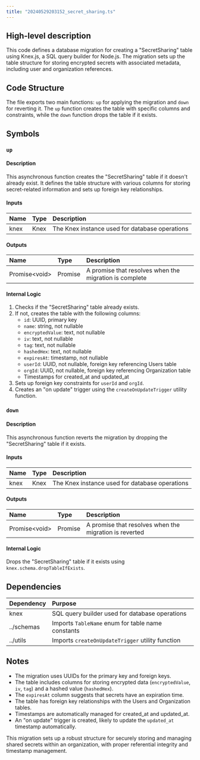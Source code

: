 ```yaml
---
title: "20240529203152_secret_sharing.ts"
---
```


## High-level description
This code defines a database migration for creating a "SecretSharing" table using Knex.js, a SQL query builder for Node.js. The migration sets up the table structure for storing encrypted secrets with associated metadata, including user and organization references.

## Code Structure
The file exports two main functions: `up` for applying the migration and `down` for reverting it. The `up` function creates the table with specific columns and constraints, while the `down` function drops the table if it exists.

## Symbols

### `up`
#### Description
This asynchronous function creates the "SecretSharing" table if it doesn't already exist. It defines the table structure with various columns for storing secret-related information and sets up foreign key relationships.

#### Inputs
| Name | Type | Description |
|:-----|:-----|:------------|
| knex | Knex | The Knex instance used for database operations |

#### Outputs
| Name | Type | Description |
|:-----|:-----|:------------|
| Promise&lt;void&gt; | Promise | A promise that resolves when the migration is complete |

#### Internal Logic
1. Checks if the "SecretSharing" table already exists.
2. If not, creates the table with the following columns:
   - `id`: UUID, primary key
   - `name`: string, not nullable
   - `encryptedValue`: text, not nullable
   - `iv`: text, not nullable
   - `tag`: text, not nullable
   - `hashedHex`: text, not nullable
   - `expiresAt`: timestamp, not nullable
   - `userId`: UUID, not nullable, foreign key referencing Users table
   - `orgId`: UUID, not nullable, foreign key referencing Organization table
   - Timestamps for created_at and updated_at
3. Sets up foreign key constraints for `userId` and `orgId`.
4. Creates an "on update" trigger using the `createOnUpdateTrigger` utility function.

### `down`
#### Description
This asynchronous function reverts the migration by dropping the "SecretSharing" table if it exists.

#### Inputs
| Name | Type | Description |
|:-----|:-----|:------------|
| knex | Knex | The Knex instance used for database operations |

#### Outputs
| Name | Type | Description |
|:-----|:-----|:------------|
| Promise&lt;void&gt; | Promise | A promise that resolves when the migration is reverted |

#### Internal Logic
Drops the "SecretSharing" table if it exists using `knex.schema.dropTableIfExists`.

## Dependencies
| Dependency | Purpose |
|:-----------|:--------|
| knex | SQL query builder used for database operations |
| ../schemas | Imports `TableName` enum for table name constants |
| ../utils | Imports `createOnUpdateTrigger` utility function |

## Notes
- The migration uses UUIDs for the primary key and foreign keys.
- The table includes columns for storing encrypted data (`encryptedValue`, `iv`, `tag`) and a hashed value (`hashedHex`).
- The `expiresAt` column suggests that secrets have an expiration time.
- The table has foreign key relationships with the Users and Organization tables.
- Timestamps are automatically managed for created_at and updated_at.
- An "on update" trigger is created, likely to update the `updated_at` timestamp automatically.

This migration sets up a robust structure for securely storing and managing shared secrets within an organization, with proper referential integrity and timestamp management.